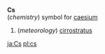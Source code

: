 '''Cs'''<br>(''chemistry'') symbol for [[caesium]]
# (''meteorology'') [[cirrostratus]]
[[ja:Cs]]
[[pl:cs]]